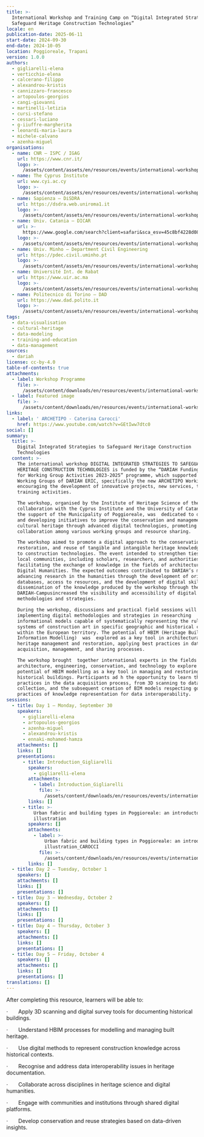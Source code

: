 ```yaml
---
title: >-
  International Workshop and Training Camp on “Digital Integrated Strategies to
  Safeguard Heritage Construction Technologies”
locale: en
publication-date: 2025-06-11
start-date: 2024-09-30
end-date: 2024-10-05
location: Poggioreale, Trapani
version: 1.0.0
authors:
  - gigliarelli-elena
  - verticchio-elena
  - calcerano-filippo
  - alexandrou-kristis
  - cannizzaro-francesco
  - artopoulos-georgios
  - cangi-giovanni
  - martinelli-letizia
  - cursi-stefano
  - cessari-luciano
  - g-iiuffre-margherita
  - leonardi-maria-laura
  - michele-calvano
  - azenha-miguel
organisations:
  - name: CNR – ISPC / IGAG
    url: https://www.cnr.it/
    logo: >-
      /assets/content/assets/en/resources/events/international-workshop-and-training-camp-on-digital-integrated-strategies-to-safeguard-heritage-construction-technologies/organisations/0/logo.png
  - name: The Cyprus Institute
    url: www.cyi.ac.cy
    logo: >-
      /assets/content/assets/en/resources/events/international-workshop-and-training-camp-on-digital-integrated-strategies-to-safeguard-heritage-construction-technologies/organisations/1/logo.png
  - name: Sapienza – DiSDRA
    url: https://dsdra.web.uniroma1.it
    logo: >-
      /assets/content/assets/en/resources/events/international-workshop-and-training-camp-on-digital-integrated-strategies-to-safeguard-heritage-construction-technologies/organisations/2/logo.png
  - name: Univ. Catania – DICAR
    url: >-
      https://www.google.com/search?client=safari&sca_esv=45c8bf4228d081b3&rls=en&q=Univ.+Catania+–+DICAR&source=lnms&fbs=AIIjpHxU7SXXniUZfeShr2fp4giZ1Y6MJ25_tmWITc7uy4KIeqDdErwP5rACeJAty2zADJhUlcNpDd__MuXliOKCPsLWUpyh-22KtRgK1GMRawRfg6usKfgaiRw126_SN5sjvmpTvOka4Zi-g7PcwqwjI9a4IiWm5xzm5uBHRdeEXWpJR7lv8i4s6f_mTIDQ3UNMhlQLmMbZ&sa=X&ved=2ahUKEwjJx76s1uyNAxWAQ6QEHcAIIbUQ0pQJegQIExAB&biw=1470&bih=840&dpr=2
    logo: >-
      /assets/content/assets/en/resources/events/international-workshop-and-training-camp-on-digital-integrated-strategies-to-safeguard-heritage-construction-technologies/organisations/3/logo.png
  - name: Univ. Minho – Department Civil Engineering
    url: https://pdec.civil.uminho.pt
    logo: >-
      /assets/content/assets/en/resources/events/international-workshop-and-training-camp-on-digital-integrated-strategies-to-safeguard-heritage-construction-technologies/organisations/4/logo.webp
  - name: Université Int. de Rabat
    url: https://www.uir.ac.ma
    logo: >-
      /assets/content/assets/en/resources/events/international-workshop-and-training-camp-on-digital-integrated-strategies-to-safeguard-heritage-construction-technologies/organisations/5/logo.png
  - name: Politecnico di Torino – DAD
    url: https://www.dad.polito.it
    logo: >-
      /assets/content/assets/en/resources/events/international-workshop-and-training-camp-on-digital-integrated-strategies-to-safeguard-heritage-construction-technologies/organisations/6/logo.jpg
tags:
  - data-visualisation
  - cultural-heritage
  - data-modeling
  - training-and-education
  - data-management
sources:
  - dariah
license: cc-by-4.0
table-of-contents: true
attachments:
  - label: Workshop Programme
    file: >-
      /assets/content/downloads/en/resources/events/international-workshop-and-training-camp-on-digital-integrated-strategies-to-safeguard-heritage-construction-technologies/attachments/0/file.pdf
  - label: Featured image
    file: >-
      /assets/content/downloads/en/resources/events/international-workshop-and-training-camp-on-digital-integrated-strategies-to-safeguard-heritage-construction-technologies/attachments/1/file.jpg
links:
  - label: ' ARCHETIPO - Caterina Carocci'
    href: https://www.youtube.com/watch?v=GEtIww7dtc0
social: []
summary:
  title: >-
    Digital Integrated Strategies to Safeguard Heritage Construction
    Technologies
  content: >-
    The international workshop DIGITAL INTEGRATED STRATEGIES TO SAFEGUARD
    HERITAGE CONSTRUCTION TECHNOLOGIES is funded by the “DARIAH Funding Scheme
    for Working Group Activities 2023-2025” programme, which supported  the
    Working Groups of DARIAH ERIC, specifically the new ARCHETIPO Working Group,
    encouraging the development of innovative projects, new services, tools, and
    training activities.

    The workshop, organised by the Institute of Heritage Science of the CNR, in
    collaboration with the Cyprus Institute and the University of Catania, with
    the support of the Municipality of Poggioreale, was  dedicated to discussing
    and developing initiatives to improve the conservation and management of
    cultural heritage through advanced digital technologies, promoting
    collaboration among various working groups and resource sharing.

    The workshop aimed to promote a digital approach to the conservation,
    restoration, and reuse of tangible and intangible heritage knowledge related
    to construction technologies. The event intended to strengthen ties with
    local communities, including scholars, researchers, and authorities,
    facilitating the exchange of knowledge in the fields of architecture and
    Digital Humanities. The expected outcomes contributed to DARIAH’s mission of
    advancing research in the humanities through the development of original
    databases, access to resources, and the development of digital skills. The
    dissemination of the knowledge produced by the workshop through the
    DARIAH-Campusincreased the visibility and accessibility of digital
    methodologies and strategies.

    During the workshop, discussions and practical field sessions will focued on
    implementing digital methodologies and strategies in researching
    informational models capable of systematically representing the rules and
    systems of construction art in specific geographic and historical contexts
    within the European territory. The potential of HBIM (Heritage Building
    Information Modelling)  was  explored as a key tool in architectural
    heritage management and restoration, applying best practices in data
    acquisition, management, and sharing processes.

    The workshop brought  together international experts in the fields of
    architecture, engineering, conservation, and technology to explore the
    potential of HBIM modelling as a key tool in managing and restoring
    historical buildings. Participants ad h the opportunity to learn the best
    practices in the data acquisition process, from 3D scanning to data
    collection, and the subsequent creation of BIM models respecting good
    practices of knowledge representation for data interoperability.
sessions:
  - title: Day 1 – Monday, September 30
    speakers:
      - gigliarelli-elena
      - artopoulos-georgios
      - azenha-miguel
      - alexandrou-kristis
      - ennaki-mohamed-hamza
    attachments: []
    links: []
    presentations:
      - title: Introduction_Gigliarelli
        speakers:
          - gigliarelli-elena
        attachments:
          - label: Introduction_Gigliarelli
            file: >-
              /assets/content/downloads/en/resources/events/international-workshop-and-training-camp-on-digital-integrated-strategies-to-safeguard-heritage-construction-technologies/sessions/0/presentations/0/attachments/0/file.pdf
        links: []
      - title: >-
          Urban fabric and building types in Poggioreale: an introductory
          illustration
        speakers: []
        attachments:
          - label: >-
              Urban fabric and building types in Poggioreale: an introductory
              illustration_CAROCCI
            file: >-
              /assets/content/downloads/en/resources/events/international-workshop-and-training-camp-on-digital-integrated-strategies-to-safeguard-heritage-construction-technologies/sessions/0/presentations/1/attachments/0/file.pdf
        links: []
  - title: Day 2 – Tuesday, October 1
    speakers: []
    attachments: []
    links: []
    presentations: []
  - title: Day 3 – Wednesday, October 2
    speakers: []
    attachments: []
    links: []
    presentations: []
  - title: Day 4 – Thursday, October 3
    speakers: []
    attachments: []
    links: []
    presentations: []
  - title: Day 5 – Friday, October 4
    speakers: []
    attachments: []
    links: []
    presentations: []
translations: []
---
```

After completing this resource, learners will be able to:

·       Apply 3D scanning and digital survey tools for documenting historical buildings.

·       Understand HBIM processes for modelling and managing built heritage.

·       Use digital methods to represent construction knowledge across historical contexts.

·       Recognise and address data interoperability issues in heritage documentation.

·       Collaborate across disciplines in heritage science and digital humanities.

·       Engage with communities and institutions through shared digital platforms.

·       Develop conservation and reuse strategies based on data-driven insights.
